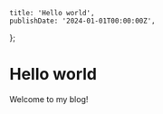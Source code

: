     title: 'Hello world',
    publishDate: '2024-01-01T00:00:00Z',
};

# Hello world

Welcome to my blog!
